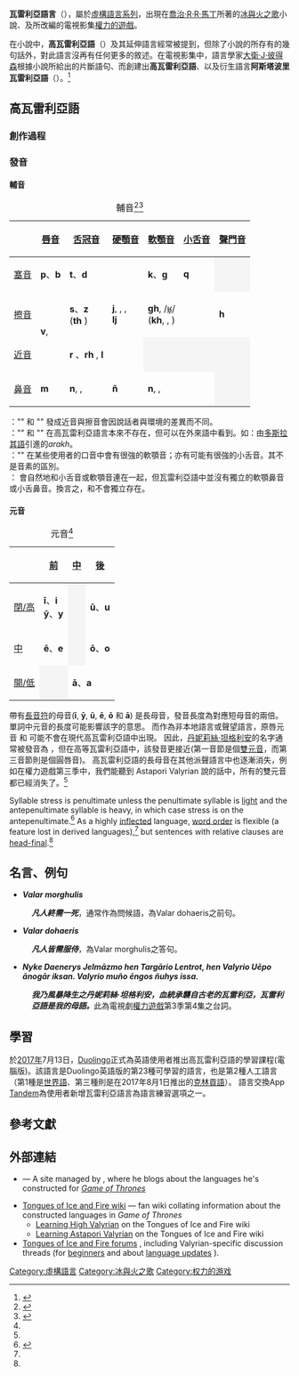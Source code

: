 {{Translating|||time=2017-07-15T08:00:00+00:00}}
{{noteTA
|T=zh-hant:瓦雷利亞語言; zh-hans:瓦雷利亚语言
|G1=Valyrian languages
}}
{{Infobox language
|name          = 瓦雷利亞語言
|nativename    = {{lang|en|Valyrian}}
|pronunciation = 
|creator       = [[大衛·J·彼得森|大衛·J·彼得森]]、[[喬治·R·R·馬丁|喬治·R·R·馬丁]]
|created       = 從2012年
|setting       = {{plainlist}}
* ''[[冰與火之歌|冰與火之歌]]''小說(1996年– )
* ''[[权力的游戏_(电视剧)|權力的遊戲]]''電視影集(2011年– )
{{endplainlist}}
|fam1          = [[人工語言|人工語言]]
|fam2          = [[藝術語言|藝術語言]]
|fam3          = [[虛構語言|虛構語言]]
|posteriori    = [[先創語言與非先創語言|先創語言]]
|iso3          = none
|notice = IPA
}}

'''瓦雷利亞語言'''（{{lang|en|Valyrian Languages}}），屬於[[虛構語言|虛構語言]][[語言系屬分類|系列]]，出現在[[喬治·R·R·馬丁|喬治·R·R·馬丁]]所著的[[冰與火之歌|冰與火之歌]]小說、及所改編的電視影集[[冰與火之歌：權力遊戲|權力的遊戲]]。 

在小說中，'''高瓦雷利亞語'''（{{lang|en|High Valyrian}}）及其延伸語言經常被提到，但除了小說的所存有的幾句話外，對此語言沒再有任何更多的敘述。在電視影集中，語言學家[[大衛·J·彼得森|大衛·J·彼得森]]根據小說所給出的片斷語句、而創建出'''高瓦雷利亞語'''、以及衍生語言'''阿斯塔波里瓦雷利亞語'''（{{lang|en|Astapori Valyrian}}）。<ref name="Dothraki.com 31 March 2013">{{cite web |last=Peterson |first=David J. |authorlink=大衛·J·彼得森 |title=Valar Dohaeris |url=http://www.dothraki.com/2013/03/valar-dohaeris/ |publisher=Dothraki.com |date=31 March 2013 |accessdate=27 April 2013 |archive-url=https://web.archive.org/web/20140212072057/http://www.dothraki.com/2013/03/valar-dohaeris/ |archive-date=2014-02-12 |dead-url=no }}</ref>

==高瓦雷利亞語==
===創作過程===

===發音===
====輔音====
{| class="wikitable IPA"
|+ 輔音<ref name="Dothraki.com 8 April 2013">{{cite web |last=Peterson |first=David J. |authorlink=David J. Peterson |title=Tīkuni Zōbrī, Udra Zōbriar |url=http://www.dothraki.com/2013/04/tikuni-zobri-udra-zobriar/ |publisher=Dothraki.com |date=8 April 2013 |accessdate=24 April 2013 |archive-url=https://web.archive.org/web/20170719191132/http://www.dothraki.com/2013/04/tikuni-zobri-udra-zobriar/ |archive-date=2017-07-19 |dead-url=yes }}</ref><ref name="Another conjugation party">{{cite web |last=Peterson |first=David J. |authorlink=David J. Peterson |title=Some More High Valyrian Inflection (comments on 23 June at 11:20 am and on 24 June at 3:00 pm) |url=http://www.dothraki.com/2013/06/some-more-high-valyrian-inflection/#comment-2094 |publisher=Dothraki.com |date=23–24 June 2013 |accessdate=25 June 2013 |archive-url=https://web.archive.org/web/20170606021127/http://www.dothraki.com/2013/06/some-more-high-valyrian-inflection/#comment-2094 |archive-date=2017-06-06 |dead-url=yes }}</ref>
!
! scope="col" | [[唇音|唇音]]
! scope="col" | [[舌冠音|舌冠音]]
! scope="col" | [[硬顎音|硬顎音]]
! scope="col" | [[軟顎音|軟顎音]]
! scope="col" | [[小舌音|小舌音]]
! scope="col" | [[聲門音|聲門音]]
|-
! scope="row" | [[塞音|塞音]]
| '''p'''{{IPAslink|p}}、'''b'''{{IPAslink|b}}
| '''t'''{{IPAslink|t}}、'''d'''{{IPAslink|d}}
| rowspan="3" | '''j'''{{IPAslink|dʒ}}, {{IPAslink|j}}, {{IPAslink|ʒ}},{{ref|a|[a]}}<br/ >'''lj'''{{IPAslink|ʎ}}
| '''k'''{{IPAslink|k}}、'''g'''{{IPAslink|ɡ}}
| '''q'''{{IPAslink|q}}
| style="background: #f5f5f5;" | 
|-
! scope="row" | [[擦音|擦音]]
| rowspan="2" | '''v'''{{IPAslink|v}}, {{IPAslink|w}}{{ref|a|[a]}}
| '''s'''{{IPAslink|s}}、'''z'''{{IPAslink|z}}<br/>('''th''' {{IPAslink|θ}}){{ref|b|[b]}}
| colspan="2" | '''gh'''{{IPAslink|ɣ}}, /[[濁小舌擦音|ʁ̝]]/{{ref|c|[c]}}<br/ >('''kh'''{{IPAslink|x}}, {{IPAslink|ɣ}}, {{IPAslink|h}}){{ref|b|[b]}}
| '''h''' {{IPAslink|h}}
|-
! scope="row" | [[近音|近音]]
| '''r''' {{IPAslink|r}}、'''rh''' {{IPAslink|r̥}}, '''l''' {{IPAslink|l}}
| colspan="3" style="background: #f5f5f5;" | 
|-
! scope="row" | [[鼻音_(辅音)|鼻音]]
| '''m'''{{IPAslink|m}}
| '''n'''{{IPAslink|n}}, {{IPAslink|ŋ}}, {{IPAslink|ɴ}}{{ref|d|[d]}}
| '''ñ'''{{IPAslink|ɲ}}
| colspan="2" | '''n'''{{IPAslink|n}}, {{IPAslink|ŋ}}, {{IPAslink|ɴ}}{{ref|d|[d]}}
| style="background: #f5f5f5;" | 
|}

{{note|a|a}}："{{angle bracket|v}}" 和 "{{angle bracket|j}}" 發成近音與擦音會因說話者與環境的差異而不同。<br/ >
{{note|b|b}}："{{angle bracket|th}}" 和 "{{angle bracket|kh}}" 在高瓦雷利亞語言本來不存在，但可以在外來語中看到。如：由[[多斯拉其語|多斯拉其語]]引進的''arakh''。<br/ >
{{note|c|c}}："{{angle bracket|gh}}" 在某些使用者的口音中會有很強的軟顎音；亦有可能有很強的小舌音。其不是音素的區別。 <!--the distinction is not phonemic.--><br/ >
{{note|d|d}}：{{angle bracket|n}} 會自然地和小舌音或軟顎音連在一起，但瓦雷利亞語中並沒有獨立的軟顎鼻音或小舌鼻音。換言之，{{IPAslink|ŋ}}和{{IPAslink|ɴ}}不會獨立存在。<br/ >

====元音====
{| class="wikitable IPA"
|+ 元音<ref name="Dothraki.com 8 April 2013"/>
!
! scope="col" | [[前母音|前]]
! scope="col" | [[中母音|中]] 
! scope="col" | [[後母音|後]]
|-
! scope="row" | [[閉元音|閉/高]]
|style="white-space:nowrap"| '''ī'''‌{{IPAslink|iː}}、'''i'''‌{{IPAslink|i}}<br/ >'''ȳ'''‌{{IPAslink|yː}}、'''y'''‌{{IPAslink|y}} 
| style="background: #f5f5f5;" | 
| '''ū'''‌{{IPAslink|uː}}、'''u'''‌{{IPAslink|u}}
|-
! scope="row" | [[中元音|中]]
| '''ē'''‌{{IPAslink|eː}}、'''e'''‌{{IPAslink|e}}
| style="background: #f5f5f5;" | 
| '''ō'''‌{{IPAslink|oː}}、'''o'''‌{{IPAslink|o}}
|-
! scope="row" | [[開元音|開/低]]
| style="background: #f5f5f5;" | 
| colspan="2" | '''ā'''‌{{IPAslink|aː}}、'''a'''‌{{IPAslink|a}}
|}

帶有[[長音符|長音符]]的母音('''ī''', '''ȳ''', '''ū''', '''ē''', '''ō''' 和 '''ā''') 是長母音，發音長度為對應短母音的兩倍。 單詞中元音的長度可能影響該字的意思。 而作為非本地語言或聲望語言，原唇元音{{angle bracket|ȳ}} 和 {{angle bracket|y}} 可能不會在現代高瓦雷利亞語中出現。 因此，[[丹妮莉絲·坦格利安|丹妮莉絲·坦格利安]]的名字通常被發音為 {{IPA|[dǝ.ˈnɛː.ɹɪs]}}，但在高等瓦雷利亞語中，該發音更接近{{IPA|[ˈdae.ne.ɾys]}}(第一音節是個[[雙元音|雙元音]]，而第三音節則是個圓唇音)。 高瓦雷利亞語的長母音在其他派聲語言中也逐漸消失，例如在權力遊戲第三季中，我們能聽到 Astapori Valyrian 說的話中，所有的雙元音都已經消失了。<ref name="Dothraki.com 8 April 2013"/>

Syllable stress is penultimate unless the penultimate syllable is [[syllable_weight|light]] and the antepenultimate syllable is heavy, in which case stress is on the antepenultimate.<ref>{{cite web |last=Peterson |first=David J. |authorlink=David J. Peterson |title=Tīkuni Zōbrī, Udra Zōbriar (comment at 4:47 pm) |url=http://www.dothraki.com/2013/04/tikuni-zobri-udra-zobriar/#comment-1075 |publisher=Dothraki.com |date=10 April 2013 |accessdate=27 April 2013 |archive-url=https://web.archive.org/web/20170719191132/http://www.dothraki.com/2013/04/tikuni-zobri-udra-zobriar/#comment-1075 |archive-date=2017-07-19 |dead-url=yes }}</ref> As a highly [[inflection|inflected]] language, [[word_order|word order]] is flexible (a feature lost in derived languages),<ref name="Dothraki.com 8 April 2013"/> but sentences with relative clauses are [[head-directionality_parameter|head-final]].<ref name="Dothraki.com 22 April 2013"/>

==名言、例句==
*'''''Valar morghulis'''''
:'''''凡人終需一死'''''，通常作為問候語，為Valar dohaeris之前句。
*'''''Valar dohaeris'''''
:'''''凡人皆需服侍'''''，為Valar morghulis之答句。
*'''''Nyke Daenerys Jelmāzmo hen Targārio Lentrot, hen Valyrio Uēpo ānogār iksan. Valyrio muño ēngos ñuhys issa.'''''
:'''''我乃風暴降生之丹妮莉絲·坦格利安，血統承襲自古老的瓦雷利亞，瓦雷利亞語是我的母語。'''''此為電視劇[[冰與火之歌：權力遊戲|權力遊戲]]第3季第4集之台詞。

==學習==
於[[2017年|2017年]]7月13日，[[Duolingo|Duolingo]]正式為英語使用者推出高瓦雷利亞語的學習課程(電腦版)。該語言是Duolingo英語版的第23種可學習的語言，也是第2種人工語言（第1種是[[世界語|世界語]]、第三種則是在2017年8月1日推出的[[克林貢語|克林貢語]]）。
語言交換App [[Tandem|Tandem]]為使用者新增瓦雷利亞語言為語言練習選項之一。

==參考文獻==
{{reflist}}

==外部連結==
* {{URL|www.dothraki.com}} — A site managed by {{tsl|en|David Peterson|}}, where he blogs about the languages he's constructed for ''[[权力的游戏_(电视剧)|Game of Thrones]]''
* [http://wiki.dothraki.org/Main_Page Tongues of Ice and Fire wiki] {{Wayback|url=http://wiki.dothraki.org/Main_Page |date=20210301054725 }} — fan wiki collating information about the constructed languages in ''Game of Thrones''
** [http://wiki.dothraki.org/Learning_High_Valyrian Learning High Valyrian] {{Wayback|url=http://wiki.dothraki.org/Learning_High_Valyrian |date=20201112040837 }} on the Tongues of Ice and Fire wiki
** [http://wiki.dothraki.org/Learning_Astapori_Valyrian Learning Astapori Valyrian] {{Wayback|url=http://wiki.dothraki.org/Learning_Astapori_Valyrian |date=20190929005615 }} on the Tongues of Ice and Fire wiki
* [http://forum.dothraki.org Tongues of Ice and Fire forums] {{Wayback|url=http://forum.dothraki.org/ |date=20210225015956 }}, including Valyrian-specific discussion threads (for [http://forum.dothraki.org/beginners-11/ beginners] {{Wayback|url=http://forum.dothraki.org/beginners-11/ |date=20180323092711 }} and about [http://forum.dothraki.org/language-updates-12/ language updates] {{Wayback|url=http://forum.dothraki.org/language-updates-12/ |date=20180323092700 }}).

{{ASOIAF}}
{{Constructed languages}}

[[Category:虛構語言|Category:虛構語言]]
[[Category:冰與火之歌|Category:冰與火之歌]]
[[Category:权力的游戏|Category:权力的游戏]]